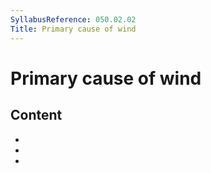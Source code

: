 ```yaml
---
SyllabusReference: 050.02.02
Title: Primary cause of wind
---
```


# Primary cause of wind

## Content

- <Link href="050.02.02.01" />
- <Link href="050.02.02.02" />
- <Link href="050.02.02.03" />
